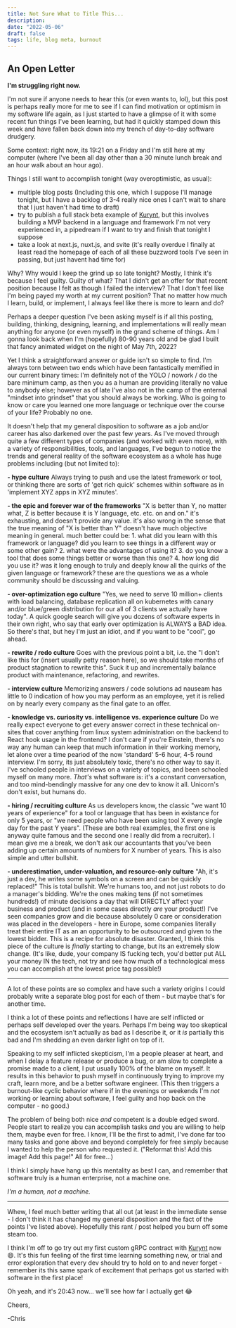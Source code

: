 ```yaml
---
title: Not Sure What to Title This...
description:
date: "2022-05-06"
draft: false
tags: life, blog meta, burnout
---
```


## An Open Letter

**I'm struggling right now.**

I'm not sure if anyone needs to hear this (or even wants to, lol), but this post is perhaps really more for me to see if I can find motivation or optimism in my software life again, as I just started to have a glimpse of it with some recent fun things I've been learning, but had it quickly stamped down this week and have fallen back down into my trench of day-to-day software drudgery.

Some context: right now, its 19:21 on a Friday and I'm still here at my computer (where I've been all day other than a 30 minute lunch break and an hour walk about an hour ago).

Things I still want to accomplish tonight (way overoptimistic, as usual):

- multiple blog posts (Including this one, which I suppose I'll manage tonight, but I have a backlog of 3-4 really nice ones I can't wait to share that I just haven't had time to draft)
- try to publish a full stack beta example of [Kurynt](https://kurrent.com), but this involves building a MVP backend in a language and framework I'm not very experienced in, a pipedream if I want to try and finish that tonight I suppose
- take a look at next.js, nuxt.js, and svite (it's really overdue I finally at least read the homepage of each of all these buzzword tools I've seen in passing, but just havent had time for)

Why? Why would I keep the grind up so late tonight? Mostly, I think it's because I feel guilty. Guilty of what? That I didn't get an offer for that recent position because I felt as though I failed the interview? That I don't feel like I'm being payed my worth at my current position? That no matter how much I learn, build, or implement, I always feel like there is more to learn and do?

Perhaps a deeper question I've been asking myself is if all this posting, building, thinking, designing, learning, and implementations will really mean anything for anyone (or even myself) in the grand scheme of things. Am I gonna look back when I'm (hopefully) 80-90 years old and be glad I built that fancy animated widget on the night of May 7th, 2022?

Yet I think a straightforward answer or guide isn't so simple to find. I'm always torn between two ends which have been fantastically memified in our current binary times: I'm definitely not of the YOLO / nowork / do the bare minimum camp, as then you as a human are providing literally no value to anybody else; however as of late I've also not in the camp of the enternal "mindset into grindset" that you should always be working. Who is going to know or care you learned one more language or technique over the course of your life? Probably no one.

It doesn't help that my general disposition to software as a job and/or career has also darkened over the past few years. As I've moved through quite a few different types of companies (and worked with even more), with a variety of responsibilities, tools, and languages, I've begun to notice the trends and general reality of the software ecosystem as a whole has huge problems including (but not limited to): 

**- hype culture** Always trying to push and use the latest framework or tool, or thinking there are sorts of 'get rich quick' schemes within software as in 'implement XYZ apps in XYZ minutes'.

**- the epic and forever war of the frameworks** "X is better than Y, no matter what, Z is better because it is Y language, etc. etc. on and on." it's exhausting, and doesn't provide any value. it's also wrong in the sense that the true meaning of "X is better than Y" doesn't have much objective meaning in general. much better could be: 1. what did you learn with this framework or language? did you learn to see things in a different way or some other gain? 2. what were the advantages of using it? 3. do you know a tool that does some things better or worse than this one? 4. how long did you use it? was it long enough to truly and deeply know all the quirks of the given language or framework? these are the questions we as a whole community should be discussing and valuing.

**- over-optimization ego culture** "Yes, we need to serve 10 million+ clients with load balancing, database replication all on kubernetes with canary and/or blue/green distribution for our all of 3 clients we actually have today". A quick google search will give you dozens of software experts in their own right, who say that early over optimization is ALWAYS a BAD idea. So there's that, but hey I'm just an idiot, and if you want to be "cool", go ahead.

**- rewrite / redo culture** Goes with the previous point a bit, i.e. the "I don't like this for (insert usually petty reason here), so we should take months of product stagnation to rewrite this". Suck it up and incrementally balance product with maintenance, refactoring, and rewrites.

**- interview culture** Memorizing answers / code solutions ad nauseam has little to 0 indication of how you may perform as an employee, yet it is relied on by nearly every company as the final gate to an offer.

**- knowledge vs. curiosity vs. intelligence vs. experience culture** Do we really expect everyone to get every answer correct in these technical on-sites that cover anything from linux system administration on the backend to React hook usage in the frontend? I don't care if you're Einstein, there's no way any human can keep that much information in their working memory, let alone over a time peariod of the now 'standard' 5-6 hour, 4-5 round interview. I'm sorry, its just absolutely toxic, there's no other way to say it. I've schooled people in interviews on a variety of topics, and been schooled myself on many more. _That's_ what software is: it's a constant conversation, and too mind-bendingly massive for any one dev to know it all. Unicorn's don't exist, but humans do.

**- hiring / recruiting culture** As us developers know, the classic "we want 10 years of experience" for a tool or language that has been in existance for only 5 years, or "we need people who have been using tool X every single day for the past Y years". (These are both real examples, the first one is anyway quite famous and the second one I really did from a recruiter). I mean give me a break, we don't ask our accountants that you've been adding up certain amounts of numbers for X number of years. This is also simple and utter bullshit.

**- underestimation, under-valuation, and resource-only culture** "Ah, it's just a dev, he writes some symbols on a screen and can be quickly replaced!" This is total bullshit. We're humans too, and not just robots to do a manager's bidding. We're the ones making tens (if not sometimes hundreds!) of minute decisions a day that will DIRECTLY affect your business and product (and in some cases directly _are_ your product!) I've seen companies grow and die because absolutely 0 care or consideration was placed in the developers - here in Europe, some companies literally treat their entire IT as an an opportunity to be outsourced and given to the lowest bidder. This is a recipe for absolute disaster. Granted, I think this piece of the culture is _finally_ starting to change, but its an extremely slow change. (It's like, dude, your company IS fucking tech, you'd better put ALL your money IN the tech, not try and see how much of a technological mess you can accomplish at the lowest price tag possible!)

<hr/>

A lot of these points are so complex and have such a variety origins I could probably write a separate blog post for each of them - but maybe that's for another time.

I think a lot of these points and reflections I have are self inflicted or perhaps self developed over the years. Perhaps I'm being way too skeptical and the ecosystem isn't actually as bad as I describe it, or it _is_ partially this bad and I'm shedding an even darker light on top of it. 

Speaking to my self inflicted skepticism, I'm a people pleaser at heart, and when I delay a feature release or produce a bug, or am slow to complete a promise made to a client, I put usually 100% of the blame on myself. It results in this behavior to push myself in continuously trying to improve my craft, learn more, and be a better software engineer. (This then triggers a burnout-like cyclic behavior where if in the evenings or weekends I'm _not_ working or learning about software, I feel guilty and hop back on the computer - no good.)

The problem of being both nice _and_ competent is a double edged sword. People start to realize you can accomplish tasks _and_ you are willing to help them, maybe even for free. I know, I'll be the first to admit, I've done far too many tasks and gone above and beyond completely for free simply because I wanted to help the person who requested it. ("Reformat this! Add this image! Add this page!" All for free...)

I think I simply have hang up this mentality as best I can, and remember that software truly is a human enterprise, not a machine one.

_I'm a human, not a machine._

* * *

Whew, I feel much better writing that all out (at least in the immediate sense - I don't think it has changed my general disposition and the fact of the points I've listed above). Hopefully this rant / post helped you burn off some steam too.

I think I'm off to go try out my first custom gRPC contract with [Kurynt](https://kurrent.com) now 😄. It's this fun feeling of the first time learning something new, or trial and error exploration that every dev should try to hold on to and never forget - remember its this same spark of excitement that perhaps got us started with software in the first place! 

Oh yeah, and it's 20:43 now... we'll see how far I actually get 😂

Cheers,

-Chris
